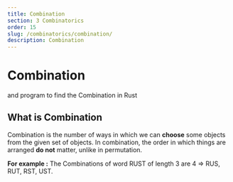 ```yaml
---
title: Combination
section: 3 Combinatorics
order: 15
slug: /combinatorics/combination/
description: Combination
---
```


# Combination
and program to find the Combination in Rust

## What is Combination

Combination is the number of ways in which we can **choose** some objects from the given set of objects.
In combination, the order in which things are arranged **do not** matter, unlike in permutation.

**For example :** The Combinations of word RUST of length 3 are 4 => RUS, RUT, RST, UST.
